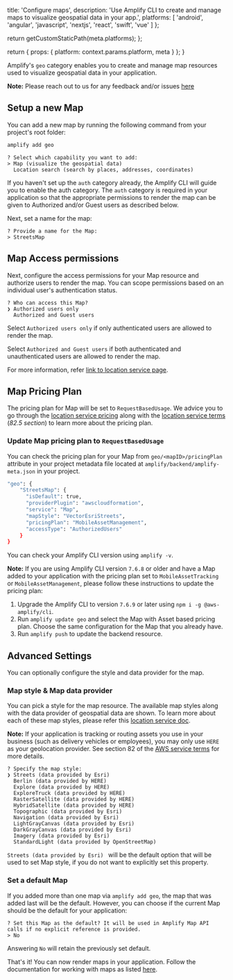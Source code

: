                   
  title: 'Configure maps',
  description: 'Use Amplify CLI to create and manage maps to visualize geospatial data in your app.',
  platforms: [
                'android',
                'angular',
                'javascript',
                'nextjs',
                'react',
                'swift',
                'vue'
              ]
};

  return getCustomStaticPath(meta.platforms);
};

  return {
    props: {
      platform: context.params.platform,
      meta
    }
  };
}
          

Amplify's `geo` category enables you to create and manage map resources used to visualize geospatial data in your application.

<Callout>

**Note:** Please reach out to us for any feedback and/or issues [here](https://github.com/aws-amplify/amplify-cli/issues)

</Callout>

## Setup a new Map

You can add a new map by running the following command from your project's root folder:

```bash
amplify add geo
```
```console
? Select which capability you want to add:
> Map (visualize the geospatial data)
  Location search (search by places, addresses, coordinates)
```
If you haven't set up the `auth` category already, the Amplify CLI will guide you to enable the auth category.
The `auth` category is required in your application so that the appropriate permissions to render the map can be given to Authorized and/or Guest users as described below.

Next, set a name for the map:

```console
? Provide a name for the Map:
> StreetsMap
```

## Map Access permissions

Next, configure the access permissions for your Map resource and authorize users to render the map.
You can scope permissions based on an individual user's authentication status.

```console
? Who can access this Map?
❯ Authorized users only
  Authorized and Guest users
```

Select `Authorized users only` if only authenticated users are allowed to render the map.

Select `Authorized and Guest users` if both authenticated and unauthenticated users are allowed to render the map.

For more information, refer [link to location service page](https://docs.aws.amazon.com/location/latest/developerguide/security_iam_id-based-policy-examples.html#security_iam_id-based-policy-examples-get-map-tiles).

## Map Pricing Plan
The pricing plan for Map will be set to `RequestBasedUsage`.
We advice you to go through the [location service pricing](https://aws.amazon.com/location/pricing/) along with the [location service terms](https://aws.amazon.com/service-terms/) (_82.5 section_) to learn more about the pricing plan.

### Update Map pricing plan to `RequestBasedUsage`
You can check the pricing plan for your Map from `geo/<mapID>/pricingPlan` attribute in your project metadata file located at `amplify/backend/amplify-meta.json` in your project.
```bash
"geo": {
    "StreetsMap": {
      "isDefault": true,
      "providerPlugin": "awscloudformation",
      "service": "Map",
      "mapStyle": "VectorEsriStreets",
      "pricingPlan": "MobileAssetManagement",
      "accessType": "AuthorizedUsers"
    }
}
```

You can check your Amplify CLI version using `amplify -v`.

<Callout>

**Note:**
If you are using Amplify CLI version `7.6.8` or older and have a Map added to your application with the pricing plan set to `MobileAssetTracking` or `MobileAssetManagement`,
please follow these instructions to update the pricing plan:
1. Upgrade the Amplify CLI to version `7.6.9` or later using `npm i -g @aws-amplify/cli`.
2. Run `amplify update geo` and select the Map with Asset based pricing plan. Choose the same configuration for the Map that you already have.
3. Run `amplify push` to update the backend resource.

</Callout>

## Advanced Settings
You can optionally configure the style and data provider for the map.

### Map style & Map data provider
You can pick a style for the map resource. The available map styles along with the data provider of geospatial data are shown. To learn more about each of these map styles, please refer this [location service doc](https://docs.aws.amazon.com/location-maps/latest/APIReference/API_MapConfiguration.html).

<Callout>

**Note:** If your application is tracking or routing assets you use in your business (such as delivery vehicles or employees), you may only use `HERE` as your geolocation provider.
See section 82 of the [AWS service terms](https://aws.amazon.com/service-terms/) for more details.

</Callout>

```console
? Specify the map style:
❯ Streets (data provided by Esri)
  Berlin (data provided by HERE)
  Explore (data provided by HERE)
  ExploreTruck (data provided by HERE)
  RasterSatellite (data provided by HERE)
  HybridSatellite (data provided by HERE)
  Topographic (data provided by Esri)
  Navigation (data provided by Esri)
  LightGrayCanvas (data provided by Esri)
  DarkGrayCanvas (data provided by Esri)
  Imagery (data provided by Esri)
  StandardLight (data provided by OpenStreetMap)
```

`Streets (data provided by Esri) ` will be the default option that will be used to set Map style, if you do not want to explicitly set this property.

### Set a default Map
If you added more than one map via `amplify add geo`, the map that was added last will be the default.
However, you can choose if the current Map should be the default for your application:

```console
? Set this Map as the default? It will be used in Amplify Map API calls if no explicit reference is provided.
> No
```
Answering `No` will retain the previously set default.

That's it! You can now render maps in your application. Follow the documentation for working with maps as listed [here](/[platform]/prev/build-a-backend/more-features/geo/maps).
